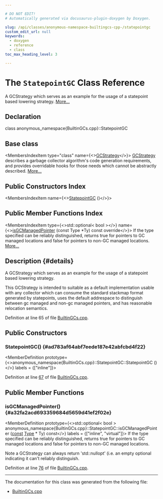 ```yaml
---

# DO NOT EDIT!
# Automatically generated via docusaurus-plugin-doxygen by Doxygen.

slug: /api/classes/anonymous-namespace-builtingcs-cpp-/statepointgc
custom_edit_url: null
keywords:
  - doxygen
  - reference
  - class
toc_max_heading_level: 3

---
```





# The `StatepointGC` Class Reference

<DoxygenPage pluginConfig={pluginConfig}>

A GCStrategy which serves as an example for the usage of a statepoint based lowering strategy. <a href="#details">More...</a>

## Declaration

<CodeBlock>class anonymous_namespace{BuiltinGCs.cpp}::StatepointGC</CodeBlock>

## Base class

<MembersIndex>

<MembersIndexItem
  type="class"
  name={<><a href="/docs/api/classes/llvm/gcstrategy">GCStrategy</a></>}>
<a href="/docs/api/classes/llvm/gcstrategy">GCStrategy</a> describes a garbage collector algorithm&#39;s code generation requirements, and provides overridable hooks for those needs which cannot be abstractly described. <a href="/docs/api/classes/llvm/gcstrategy/#details">More...</a>
</MembersIndexItem>

</MembersIndex>

## Public Constructors Index

<MembersIndex>

<MembersIndexItem
  name={<><a href="#ad783af64abf7eede187e42abfcbd4f22">StatepointGC</a> ()</>}>
</MembersIndexItem>

</MembersIndex>

## Public Member Functions Index

<MembersIndex>

<MembersIndexItem
  type={<>std::optional&lt; bool &gt;</>}
  name={<><a href="#a32fa2acd693359684d5659d41ef2f02e">isGCManagedPointer</a> (const Type &#42;Ty) const override</>}>
If the type specified can be reliably distinguished, returns true for pointers to GC managed locations and false for pointers to non-GC managed locations. <a href="#a32fa2acd693359684d5659d41ef2f02e">More...</a>
</MembersIndexItem>

</MembersIndex>

## Description {#details}

A GCStrategy which serves as an example for the usage of a statepoint based lowering strategy.

This GCStrategy is intended to suitable as a default implementation usable with any collector which can consume the standard stackmap format generated by statepoints, uses the default addrespace to distinguish between gc managed and non-gc managed pointers, and has reasonable relocation semantics.

Definition at line 65 of file <a href="/docs/api/files/lib/lib/ir/builtingcs-cpp">BuiltinGCs.cpp</a>.

<SectionDefinition>

## Public Constructors

### StatepointGC() {#ad783af64abf7eede187e42abfcbd4f22}

<MemberDefinition
  prototype={<>anonymous&#95;namespace&#123;BuiltinGCs.cpp&#125;::StatepointGC::StatepointGC ()</>}
  labels = {["inline"]}>

Definition at line <a href="/docs/api/files/lib/lib/ir/builtingcs-cpp/#l00067">67</a> of file <a href="/docs/api/files/lib/lib/ir/builtingcs-cpp">BuiltinGCs.cpp</a>.
</MemberDefinition>

</SectionDefinition>

<SectionDefinition>

## Public Member Functions

### isGCManagedPointer() {#a32fa2acd693359684d5659d41ef2f02e}

<MemberDefinition
  prototype={<>std::optional&lt; bool &gt; anonymous&#95;namespace&#123;BuiltinGCs.cpp&#125;::StatepointGC::isGCManagedPointer (<a href="/docs/api/files/lib/lib/target/lib/target/aarch64/aarch64promoteconstant-cpp/#a90f8350fecae261c25be85d38b451bff">const</a> <a href="/docs/api/classes/llvm/type">Type</a> &#42; Ty) const</>}
  labels = {["inline", "virtual"]}>
If the type specified can be reliably distinguished, returns true for pointers to GC managed locations and false for pointers to non-GC managed locations.

Note a GCStrategy can always return &#39;std::nullopt&#39; (i.e. an empty optional indicating it can&#39;t reliably distinguish.

Definition at line <a href="/docs/api/files/lib/lib/ir/builtingcs-cpp/#l00076">76</a> of file <a href="/docs/api/files/lib/lib/ir/builtingcs-cpp">BuiltinGCs.cpp</a>.
</MemberDefinition>

</SectionDefinition>

<hr/>

The documentation for this class was generated from the following file:

<ul>
<li><a href="/docs/api/files/lib/lib/ir/builtingcs-cpp">BuiltinGCs.cpp</a></li>
</ul>

</DoxygenPage>
